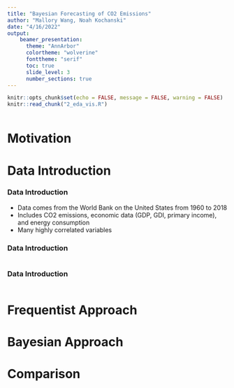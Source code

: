 ```yaml
---
title: "Bayesian Forecasting of CO2 Emissions"
author: "Mallory Wang, Noah Kochanski"
date: "4/16/2022"
output: 
    beamer_presentation:
      theme: "AnnArbor"
      colortheme: "wolverine"
      fonttheme: "serif"
      toc: true    
      slide_level: 3
      number_sections: true
---
```


```r
knitr::opts_chunk$set(echo = FALSE, message = FALSE, warning = FALSE)
knitr::read_chunk("2_eda_vis.R")
```

```r
```
# Motivation


# Data Introduction

### Data Introduction
- Data comes from the World Bank on the United States from 1960 to 2018
- Includes CO2 emissions, economic data (GDP, GDI, primary income), and energy consumption
- Many highly correlated variables


### Data Introduction 

```r
```


### Data Introduction

```r


```


# Frequentist Approach


# Bayesian Approach


# Comparison

